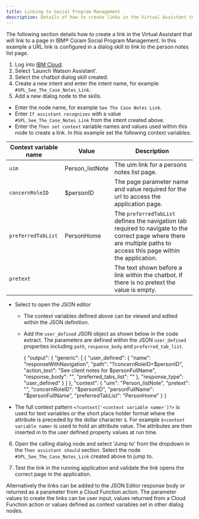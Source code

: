 ```yaml
---
title: Linking to Social Program Management
description: Details of how to create links in the Virtual Assistant to pages in Social Program Management.
---
```


The following section details how to create a link in the Virtual Assistant that will link to a page in IBM® Cúram Social Program Management. In this example a URL link is configured in a dialog skill to link to the person notes list page.

1. Log into [IBM Cloud](https://cloud.ibm.com).
2. Select ‘Launch Watson Assistant’.
3. Select the chatbot dialog skill created.
4. Create a new intent and enter the intent name, for example `#SPL_See_The_Case_Notes_Link`.
5. Add a new dialog node to the skills.
  * Enter the node name, for example `See The Case Notes Link`.
  * Enter `If assistant recognizes` with a value `#SPL_See_The_Case_Notes_Link` from the intent created above.
  * Enter the `Then set context` variable names and values used within this node to create a link. In this example set the following context variables:

  | Context variable  name | Value   | Description |
  | --------- | ----------- | ------- |
  | `uim` | Person_listNote | The uim link for a persons notes list page. |
  | `concernRoleID` | $personID | The page parameter name and value required for the url to access the application page. |
  | `preferredTabList` | PersonHome | The `preferredTabList` defines the navigation tab required to navigate to the correct page where there are multiple paths to access this page within the application. |
  | `pretext` |  | The text shown before a link within the chatbot. If there is no pretext the value is empty. |

  * Select to open the JSON editor
    * The context variables defined above can be viewed and edited within the JSON definition.
    * Add the `user_defined` JSON object as shown below in the code extract. The parameters are defined within the JSON `user_defined` properties including `path`, `response_body` and `preferred_tab_list`.



		 {
			"output": {
			    "generic": [
			      {
			        "user_defined": {
				        "name": "responseWithNavigation",
				        "path": "<?context['uim']?>?concernRoleID=$personID",
				        "action_text": "See client notes for $personFullName",
				        "response_body": "<?context['pretext']?>",
				        "preferred_tabs_list": "<?context['preferredTabList']?>"
			        },
			        "response_type": "user_defined"
			      }
			    ]
			},
			"context": {
			    "uim": "Person_listNote",
			    "pretext": "",
			    "concernRoleID": "$personID",
			    "personFullName": "$personFullName",
			    "preferredTabList": "PersonHome"
			}
		 }

  * The full context pattern `<?context['<context variable name>']?>` is used for text variables or the short place holder format where the attribute is preceded by the dollar character `$`.
  For example `$<context variable name>` is used to hold an attribute value. The attributes are then inserted in to the user defined property values at run time.

6. Open the calling dialog node and select 'Jump to' from the dropdown in the `Then assistant should` section. Select the node `#SPL_See_The_Case_Notes_Link` created above to jump to.

7. Test the link in the running application and validate the link opens the correct page in the application.

Alternatively the links can be added to the JSON Editor response body or returned as a parameter from a Cloud Function action.
The parameter values to create the links can be user input, values returned from a Cloud Function action or values defined as context variables set in other dialog nodes.

